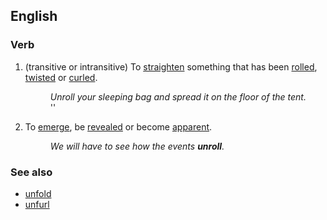 ==English==
===Verb===
#(transitive or intransitive) To [[straighten]] something that has been [[roll]]ed, [[twist]]ed or [[curl]]ed.
#:''Unroll your sleeping bag and spread it on the floor of the tent.''
#:''
#To [[emerge]], be [[reveal]]ed or become [[apparent]].
#:''We will have to see how the events '''unroll'''.''

===See also===
*[[unfold]]
*[[unfurl]]